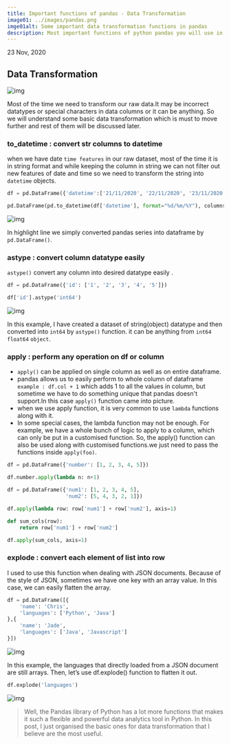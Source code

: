 ```yaml
---
title: Important functions of pandas - Data Transformation
image01: ../images/pandas.png
imge01alt: Some important data transformation functions in pandas
description: Most important functions of python pandas you will use in your daily tasks while dealing with data like data manipulation, data cleaning, transformation and aggregation.
---
```

23 Nov, 2020   

## Data Transformation

![img](https://i.imgur.com/yXRdKRr.png)

Most of the time we need to transform our raw data.It may be incorrect datatypes or special characters in data columns or it can be anything.
So we will understand some basic data transformation which is must to move further and rest of them will be discussed later. 


### to_datetime : convert str columns to datetime

when we have date `time features` in our raw dataset, most of the time it is in string format and while keeping the column in 
string we can not filter out new features of date and time so we need to transform the string into `datetime` objects.

```python title=python highlight={3-4}
df = pd.DataFrame({'datetime':['21/11/2020', '22/11/2020', '23/11/2020']})   # object

pd.DataFrame(pd.to_datetime(df['datetime'], format="%d/%m/%Y"), columns=['datetime'])
```
![img](https://i.imgur.com/QsLmK5S.png)

In highlight line we simply converted pandas series into dataframe by `pd.DataFrame()`.


### astype : convert column datatype easily

`astype()` convert any column into desired datatype easily .

```python title=python highlight={3-4}
df = pd.DataFrame({'id': ['1', '2', '3', '4', '5']})

df['id'].astype('int64')

```
![img](https://i.imgur.com/Mp8ketn.png)

In this example, I have created a dataset of string(object) datatype and then converted into `int64` by `astype()` function.
it can be anything from `int64`  `float64`  `object`.

### apply : perform any operation on df or column

- `apply()` can be applied on single column as well as on entire dataframe.
- pandas allows us to easily perform to whole column of dataframe `example : df.col + 1` which adds 1 to all the values in column,
but sometime we have to do something unique that pandas doesn't support.In this case `apply()` function came into picture.
- when we use apply function, it is very common to use `lambda` functions along with it.
- In some special cases, the lambda function may not be enough. For example, we have a whole bunch of logic to apply to a column,
which can only be put in a customised function. So, the apply() function can also be used along with customised functions.we just need to pass the 
functions inside `apply(foo)`.

```python title=On-Single-Column highlight={3-4}
df = pd.DataFrame({'number': [1, 2, 3, 4, 5]})

df.number.apply(lambda n: n+1)
```

```python title=On-Entire-DataFrame highlight={4-5}
df = pd.DataFrame({'num1': [1, 2, 3, 4, 5],
                   'num2': [5, 4, 3, 2, 1]})

df.apply(lambda row: row['num1'] + row['num2'], axis=1)
```

```python title=Passing-Function-in-Apply highlight={4-5}
def sum_cols(row):
    return row['num1'] + row['num2']

df.apply(sum_cols, axis=1)
```

### explode : convert each element of list into row

I used to use this function when dealing with JSON documents. Because of the style of JSON, sometimes we have one key with an array value. In this case,
 we can easily flatten the array.
 
```python title=Custom-DataFrame
df = pd.DataFrame([{
    'name': 'Chris', 
    'languages': ['Python', 'Java']
},{
    'name': 'Jade',
    'languages': ['Java', 'Javascript']
}])
```
![img](https://i.imgur.com/PaFVUEB.png)

In this example, the languages that directly loaded from a JSON document are still arrays. Then, let’s use df.explode() function to flatten it out.

```python title=python
df.explode('languages')

```
![img](https://i.imgur.com/8Bj9II9.png)

> Well, the Pandas library of Python has a lot more functions that makes it such a flexible and powerful data analytics tool in Python. In this post, I just organised the basic ones for data transformation that I believe are the most useful.